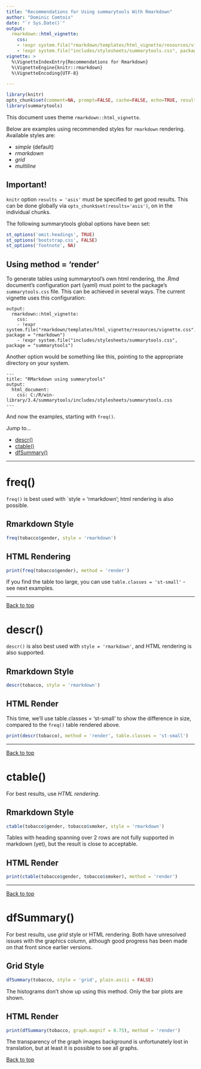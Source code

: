 ```yaml
---
title: "Recommendations for Using summarytools With Rmarkdown"
author: "Dominic Comtois"
date: "`r Sys.Date()`"
output: 
  rmarkdown::html_vignette: 
    css: 
    - !expr system.file("rmarkdown/templates/html_vignette/resources/vignette.css", package = "rmarkdown")
    - !expr system.file("includes/stylesheets/summarytools.css", package = "summarytools")
vignette: >
  %\VignetteIndexEntry{Recommendations for Rmarkdown}
  %\VignetteEngine{knitr::rmarkdown}
  %\VignetteEncoding{UTF-8}

---
```


<!-- (output: html_document or html_vignette) -->

```r
library(knitr)
opts_chunk$set(comment=NA, prompt=FALSE, cache=FALSE, echo=TRUE, results='asis')
library(summarytools)
```

This document uses theme `rmarkdown::html_vignette`.

Below are examples using recommended styles for `rmarkdown` rendering. Available styles are:  

- _simple_ (default)  
- _rmarkdown_  
- _grid_  
- _multiline_  
 
## Important!

`knitr` option `results = 'asis'` must be specified to get good results. This can be done globally via `opts_chunk$set(results='asis')`, on in the individual chunks.

The following summarytools global options have been set:
```r
st_options('omit.headings', TRUE)
st_options('bootstrap.css', FALSE)
st_options('footnote', NA)
``` 

## Using method = 'render'

To generate tables using summarytool's own html rendering, the .Rmd document's configuration part (yaml) must point to the package's `summarytools.css` file. This can be achieved in several ways. The current vignette uses this configuration:

````
output: 
  rmarkdown::html_vignette: 
    css: 
    - !expr system.file("rmarkdown/templates/html_vignette/resources/vignette.css", package = "rmarkdown")
    - !expr system.file("includes/stylesheets/summarytools.css", package = "summarytools")
````

Another option would be something like this, pointing to the appropriate directory on your system.


````
---
title: "RMarkdown using summarytools"
output: 
  html_document: 
    css: C:/R/win-library/3.4/summarytools/includes/stylesheets/summarytools.css
---
````

And now the examples, starting with `freq()`.

Jump to...

- [descr()](#descr)  
- [ctable()](#ctable)  
- [dfSummary()](#dfsummary)  


--------------------------------------------------------------------------------

# freq()

`freq()` is best used with `style = 'rmarkdown'; html rendering is also possible.

## Rmarkdown Style
```r
freq(tobacco$gender, style = 'rmarkdown')
```


## HTML Rendering
```r
print(freq(tobacco$gender), method = 'render')
```


If you find the table too large, you can use `table.classes = 'st-small'` - see next examples.

--------------------------------------------------------------------------------------------------
 
<a href="#top">Back to top</a>
 
# descr() {#descr}
`descr()` is also best used with `style = 'rmarkdown'`, and HTML rendering is also supported.

## Rmarkdown Style
```r
descr(tobacco, style = 'rmarkdown')
```


## HTML Render

This time, we'll use table.classes = 'st-small' to show the difference in size, compared to the `freq()` table rendered above.

```r
print(descr(tobacco), method = 'render', table.classes = 'st-small')
```

 
--------------------------------------------------------------------------------

<a href="#top">Back to top</a>

# ctable() {#ctable}

For best results, use *HTML rendering*.

## Rmarkdown Style
```r
ctable(tobacco$gender, tobacco$smoker, style = 'rmarkdown')
```

Tables with heading spanning over 2 rows are not fully supported in markdown (yet), but the result is close to acceptable.

## HTML Render
```r
print(ctable(tobacco$gender, tobacco$smoker), method = 'render')
```

--------------------------------------------------------------------------------

<a href="#top">Back to top</a>

# dfSummary() {#dfsummary}

For best results, use _grid_ style or HTML rendering. Both have unresolved issues with the graphics column, although good progress has been made on that front since earlier versions.

## Grid Style
```r
dfSummary(tobacco, style = 'grid', plain.ascii = FALSE)
```

The histograms don't show up using this method. Only the bar plots are shown.


## HTML Render
```r
print(dfSummary(tobacco, graph.magnif = 0.75), method = 'render')
```

The transparency of the graph images background is unfortunately lost in translation, but at least it is possible to see all graphs.

<a href="#top">Back to top</a>

<!-- ```{css} -->
<!-- p { -->
<!-- color: gray; -->
<!-- } -->
<!-- ``` -->
